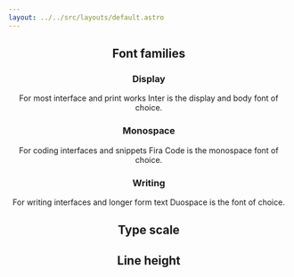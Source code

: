 ```yaml
---
layout: ../../src/layouts/default.astro
---
```



<Header
  label="Foundations"
  title="Typography"
  description="Design tokens are a tech-agnostic way to store variables. We use tokens instead of hard coded values to ensure a better UI consistency across different platforms."
/>

<section>

## Font families

### Display

For most interface and print works Inter is the display and body font of choice.

### Monospace

For coding interfaces and snippets Fira Code is the monospace font of choice.

### Writing

For writing interfaces and longer form text Duospace is the font of choice.

## Type scale

## Line height

</section>
